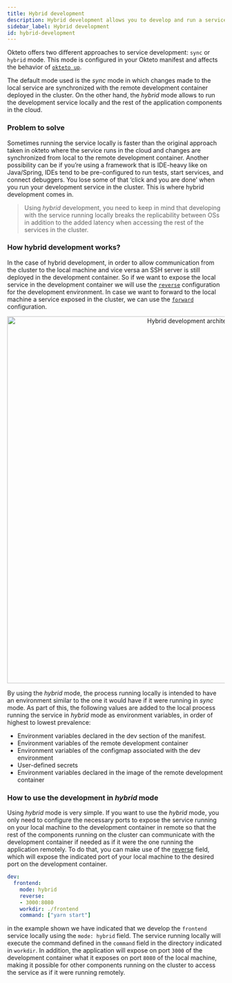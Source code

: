 ```yaml
---
title: Hybrid development
description: Hybrid development allows you to develop and run a service locally while the other components of your app run in the cloud.
sidebar_label: Hybrid development
id: hybrid-development
---
```



Okteto offers two different approaches to service development: `sync` or `hybrid` mode. This mode is configured in your Okteto manifest and affects the behavior of [`okteto up`](/reference/cli/#up).
  
The default mode used is the *sync* mode in which changes made to the local service are synchronized with the remote development container deployed in the cluster. On the other hand, the *hybrid* mode allows to run the development service locally and the rest of the application components in the cloud.

### Problem to solve

Sometimes running the service locally is faster than the original approach taken in okteto where the service runs in the cloud and changes are synchronized from local to the remote development container. Another possibility can be if you’re using a framework that is IDE-heavy like on Java/Spring, IDEs tend to be pre-configured to run tests, start services, and connect debuggers. You lose some of that ‘click and you are done’ when you  run your development service in the cluster. This is where hybrid development comes in.

> Using *hybrid* development, you need to keep in mind that developing with the service running locally breaks the replicability between OSs in addition to the added latency when accessing the rest of the services in the cluster. 

### How hybrid development works? 
In the case of hybrid development, in order to allow communication from the cluster to the local machine and vice versa an SSH server is still deployed in the development container. So if we want to expose the local service in the development container we will use the [`reverse`](/reference/okteto-manifest.mdx/#reverse-string-optional) configuration for the development environment. In case we want to forward to the local machine a service exposed in the cluster, we can use the [`forward`](/reference/okteto-manifest.mdx/#forward-string-optional) configuration.

<p align="center">
  <Image
    src={require("@site/static/img/hybrid-development-arch.png").default}
    alt="Hybrid development architecture"
    width="850"
  />
</p>

By using the *hybrid* mode, the process running locally is intended to have an environment similar to the one it would have if it were running in *sync* mode. As part of this, the following values are added to the local process running the service in *hybrid* mode as environment variables, in order of highest to lowest prevalence:
- Environment variables declared in the dev section of the manifest.
- Environment variables of the remote development container
- Environment variables of the configmap associated with the dev environment
- User-defined secrets
- Environment variables declared in the image of the remote development container

### How to use the development in *hybrid* mode

Using *hybrid* mode is very simple. If you want to use the *hybrid* mode, you only need to configure the necessary ports to expose the service running on your local machine to the development container in remote so that the rest of the components running on the cluster can communicate with the development container if needed as if it were the one running the application remotely. To do that, you can make use of the [reverse](reference/manifest/#reverse-string-optional) field, which will expose the indicated port of your local machine to the desired port on the development container.

```yaml
dev:
  frontend:
    mode: hybrid
    reverse: 
    - 3000:8080
    workdir: ./frontend
    command: ["yarn start"]
```

in the example shown we have indicated that we develop the `frontend` service locally using the `mode: hybrid` field.  The service running locally will execute the command defined in the `command` field in the directory indicated in `workdir`. In addition, the application will expose on port `3000` of the development container what it exposes on port `8080` of the local machine, making it possible for other components running on the cluster to access the service as if it were running remotely.